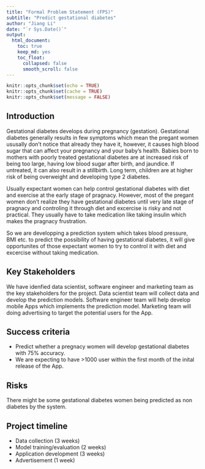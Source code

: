```yaml
---
title: "Formal Problem Statement (FPS)"
subtitle: "Predict gestational diabetes"
author: "Jiang Li"
date: "`r Sys.Date()`"
output: 
  html_document:
    toc: true
    keep_md: yes
    toc_float:
      collapsed: false
      smooth_scroll: false
---
```


```r
knitr::opts_chunk$set(echo = TRUE)
knitr::opts_chunk$set(cache = TRUE)
knitr::opts_chunk$set(message = FALSE)
```

## Introduction

Gestational diabetes develops during pregnancy (gestation). Gestational diabetes generally results in few symptoms which mean the pregant women ususally don't notice that already they have it, however, it causes high blood sugar that can affect your pregnancy and your baby's health. Babies born to mothers with poorly treated gestational diabetes are at increased risk of being too large, having low blood sugar after birth, and jaundice. If untreated, it can also result in a stillbirth. Long term, children are at higher risk of being overweight and developing type 2 diabetes.

Usually expectant women can help control gestational diabetes with diet and exercise at the early stage of pragnacy. However, most of the pregant women don't realize they have gestational diabetes until very late stage of pragnacy and controling it through diet and excercise is risky and not practical. They usually have to take medication like taking insulin which makes the pragnacy frustration. 


So we are developping a prediction system which takes blood pressure, BMI etc. to predict the possibility of having gestational diabetes, it will give opportunites of those expectant women to try to control it with diet and excercise without taking medication.

## Key Stakeholders

We have idenfied data scientist, software engineer and marketing team as the key stakeholders for the project. Data scientist team will collect data and develop the prediction models. Software engineer team will help develop mobile Apps which implements the prediction model. Marketing team will doing advertising to target the potential users for the App. 

## Success criteria

  - Predict whether a pregnacy women will develop gestational diabetes with 75% accuracy. 
  - We are expecting to have >1000 user within the first month of the inital release of the App. 

## Risks

There might be some gestational diabetes women being predicted as non diabetes by the system. 

## Project timeline

- Data collection (3 weeks)
- Model training/evaluation (2 weeks)
- Application development (3 weeks)
- Advertisement (1 week)
